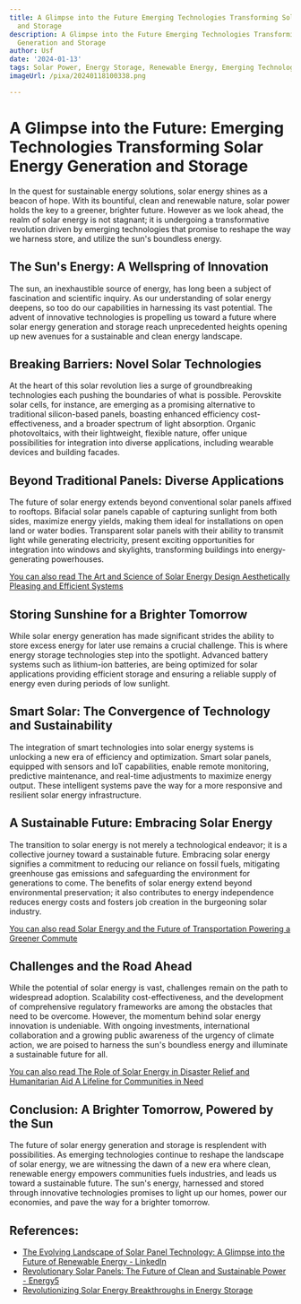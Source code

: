```yaml
---
title: A Glimpse into the Future Emerging Technologies Transforming Solar Energy Generation
  and Storage
description: A Glimpse into the Future Emerging Technologies Transforming Solar Energy
  Generation and Storage
author: Usf
date: '2024-01-13'
tags: Solar Power, Energy Storage, Renewable Energy, Emerging Technologies
imageUrl: /pixa/20240118100338.png

---
```

# **A Glimpse into the Future: Emerging Technologies Transforming Solar Energy Generation and Storage**

In the quest for sustainable energy solutions, solar energy shines as  a beacon of hope. With its bountiful, clean and renewable nature, solar power  holds the key  to  a greener, brighter future. However as we look ahead, the realm of solar energy is not stagnant; it is undergoing  a transformative revolution driven  by emerging  technologies that promise to reshape  the way we harness store, and utilize the  sun's boundless  energy.

## **The Sun's Energy: A Wellspring of Innovation**

The sun, an inexhaustible source of energy, has  long been a subject of fascination and scientific inquiry. As our understanding of solar energy deepens, so too do our capabilities in harnessing its vast potential. The  advent of innovative technologies is propelling us toward a future where solar energy generation and storage reach unprecedented  heights opening up new  avenues for a sustainable and  clean energy landscape.

## **Breaking Barriers: Novel Solar  Technologies**

At the heart of  this solar revolution lies a surge of groundbreaking technologies each pushing  the boundaries of  what is possible. Perovskite solar cells, for instance, are  emerging as a promising alternative to traditional silicon-based panels, boasting  enhanced  efficiency cost-effectiveness, and a broader spectrum of light absorption. Organic photovoltaics, with their  lightweight, flexible nature, offer unique possibilities for integration into diverse applications,  including wearable devices  and building facades.

##  **Beyond Traditional Panels: Diverse Applications**

The future of solar energy extends beyond  conventional solar panels affixed to rooftops. Bifacial solar panels capable of capturing sunlight from both sides, maximize energy yields, making  them  ideal for installations on open land or water bodies. Transparent  solar panels with their  ability to transmit light while generating electricity, present exciting  opportunities for integration into windows  and skylights, transforming buildings into energy-generating powerhouses.

[You  can also read The Art and Science of Solar Energy Design  Aesthetically Pleasing and Efficient  Systems](The%20Art%20and%20Science%20of%20Solar%20Energy%20Design%20Aesthetically%20Pleasing%20and%20Efficient%20Systems)


## **Storing Sunshine for a Brighter Tomorrow**

While  solar energy generation has made significant strides the ability  to store excess energy for later use remains a crucial challenge. This is where energy storage technologies step into the spotlight. Advanced battery systems such as lithium-ion batteries,  are  being optimized for solar applications providing efficient storage and ensuring a reliable supply of energy even during  periods of low sunlight.

## **Smart Solar: The Convergence of Technology and  Sustainability**

The integration of smart technologies into solar energy systems is unlocking a new era of efficiency and  optimization. Smart solar  panels, equipped with sensors and IoT capabilities, enable remote monitoring,  predictive maintenance,  and real-time adjustments to maximize energy output. These intelligent systems pave the way for a more responsive and resilient solar energy infrastructure.

## **A Sustainable Future: Embracing Solar Energy**

The transition to solar energy is not  merely a technological endeavor; it is a collective journey toward a sustainable future. Embracing  solar energy signifies a commitment  to reducing our reliance on fossil fuels, mitigating greenhouse gas emissions and safeguarding the environment  for generations to come. The  benefits of solar energy extend beyond environmental preservation; it  also contributes to  energy independence reduces energy costs and  fosters job creation  in the burgeoning solar industry.

[You can  also read Solar Energy and the Future of Transportation Powering a Greener Commute](Solar%20Energy%20and%20the%20Future%20of%20Transportation%20Powering%20a%20Greener%20Commute)


## **Challenges and the Road Ahead**

While the potential of solar energy is vast, challenges remain on the path to widespread adoption. Scalability cost-effectiveness, and the development of comprehensive regulatory  frameworks are among the  obstacles that need  to be overcome. However, the momentum behind  solar energy innovation is undeniable. With ongoing investments, international collaboration and  a growing  public awareness of  the urgency of climate  action, we are poised to harness the sun's boundless energy and illuminate a sustainable future for all.

[You can also read The Role of Solar Energy in Disaster Relief and Humanitarian Aid A Lifeline for Communities in  Need](The%20Role%20of%20Solar%20Energy%20in%20Disaster%20Relief%20and%20Humanitarian%20Aid%20A%20Lifeline%20for%20Communities%20in%20Need)


## **Conclusion: A Brighter Tomorrow, Powered by the Sun**

The future of solar energy generation and storage is resplendent with  possibilities. As emerging technologies continue to reshape the landscape of solar energy, we are witnessing the dawn of a  new era where clean, renewable energy empowers communities  fuels industries, and leads  us toward a sustainable future. The sun's energy, harnessed and stored through  innovative technologies promises to light up our homes, power our economies, and pave the way for a brighter tomorrow.

## References:
- [The Evolving Landscape of Solar Panel Technology: A Glimpse into the Future of Renewable Energy - LinkedIn](https://www.linkedin.com/pulse/evolving-landscape-solar-panel-technology-glimpse-future-renewable)
- [Revolutionary Solar Panels: The Future of Clean and Sustainable Power - Energy5](https://energy5.com/revolutionary-solar-panels-the-future-of-clean-and-sustainable-power)
- [Revolutionizing Solar Energy Breakthroughs in Energy Storage](https://energy5.com/revolutionizing-solar-energy-breakthroughs-in-energy-storage)
